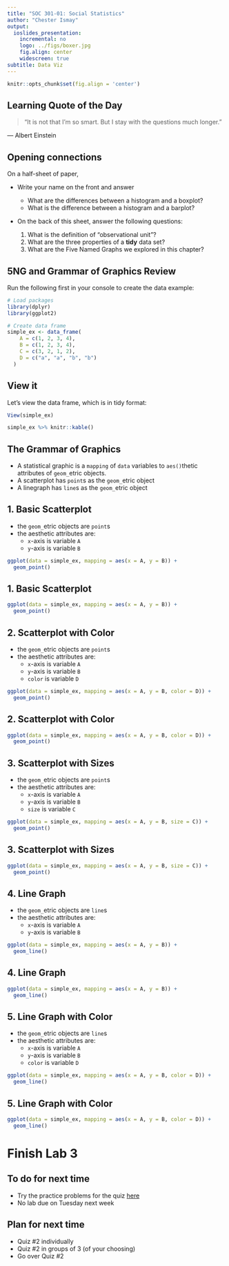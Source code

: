 ```yaml
---
title: "SOC 301-01: Social Statistics"
author: "Chester Ismay"
output:
  ioslides_presentation:
    incremental: no
    logo: ../figs/boxer.jpg
    fig.align: center
    widescreen: true
subtitle: Data Viz
---
```


```r
knitr::opts_chunk$set(fig.align = 'center')
```


## Learning Quote of the Day {.flexbox .vcenter}

> "It is not that I'm so smart. But I stay with the questions much longer."

― Albert Einstein

## Opening connections

On a half-sheet of paper, 

- Write your name on the front and answer
    - What are the differences between a histogram and a boxplot?
    - What is the difference between a histogram and a barplot?

- On the back of this sheet, answer the following questions:

    1. What is the definition of "observational unit"?
    2. What are the three properties of a **tidy** data set?
    3. What are the Five Named Graphs we explored in this chapter?


## 5NG and Grammar of Graphics Review

Run the following first in your console to create the data example:

```r
# Load packages
library(dplyr)
library(ggplot2)

# Create data frame
simple_ex <- data_frame(
    A = c(1, 2, 3, 4),
    B = c(1, 2, 3, 4),
    C = c(3, 2, 1, 2),
    D = c("a", "a", "b", "b")
  )
```

## View it

Let's view the data frame, which is in tidy format:

```r
View(simple_ex)
```

```r
simple_ex %>% knitr::kable()
```

## The Grammar of Graphics

* A statistical graphic is a `mapping` of `data` variables to `aes()`thetic attributes of `geom_`etric objects.
* A scatterplot has `point`s as the `geom_`etric object
* A linegraph has `line`s as the `geom_`etric object


## 1. Basic Scatterplot

* the `geom_`etric objects are `point`s
* the aesthetic attributes are:
    + `x`-axis is variable `A`
    + `y`-axis is variable `B`

```r
ggplot(data = simple_ex, mapping = aes(x = A, y = B)) + 
  geom_point()
```

## 1. Basic Scatterplot

```r
ggplot(data = simple_ex, mapping = aes(x = A, y = B)) + 
  geom_point()
```


## 2. Scatterplot with Color

* the `geom_`etric objects are `point`s
* the aesthetic attributes are:
    + `x`-axis is variable `A`
    + `y`-axis is variable `B`
    + `color` is variable `D`

```r
ggplot(data = simple_ex, mapping = aes(x = A, y = B, color = D)) + 
  geom_point()
```


## 2. Scatterplot with Color

```r
ggplot(data = simple_ex, mapping = aes(x = A, y = B, color = D)) + 
  geom_point()
```



## 3. Scatterplot with Sizes

* the `geom_`etric objects are `point`s
* the aesthetic attributes are:
    + `x`-axis is variable `A`
    + `y`-axis is variable `B`
    + `size` is variable `C`

```r
ggplot(data = simple_ex, mapping = aes(x = A, y = B, size = C)) + 
  geom_point()
```


## 3. Scatterplot with Sizes

```r
ggplot(data = simple_ex, mapping = aes(x = A, y = B, size = C)) + 
  geom_point()
```



## 4. Line Graph

* the `geom_`etric objects are `line`s
* the aesthetic attributes are:
    + `x`-axis is variable `A`
    + `y`-axis is variable `B`

```r
ggplot(data = simple_ex, mapping = aes(x = A, y = B)) + 
  geom_line()
```


## 4. Line Graph

```r
ggplot(data = simple_ex, mapping = aes(x = A, y = B)) + 
  geom_line()
```


## 5. Line Graph with Color

* the `geom_`etric objects are `line`s
* the aesthetic attributes are:
    + `x`-axis is variable `A`
    + `y`-axis is variable `B`
    + `color` is variable `D`

```r
ggplot(data = simple_ex, mapping = aes(x = A, y = B, color = D)) + 
  geom_line()
```

## 5. Line Graph with Color

```r
ggplot(data = simple_ex, mapping = aes(x = A, y = B, color = D)) + 
  geom_line()
```


# Finish Lab 3

## To do for next time

- Try the practice problems for the quiz [here](http://ismayc.github.io/teaching/soc301-f2016/slides/week05/pq2all.html)
- No lab due on Tuesday next week

## Plan for next time

- Quiz #2 individually
- Quiz #2 in groups of 3 (of your choosing)
- Go over Quiz #2


    
